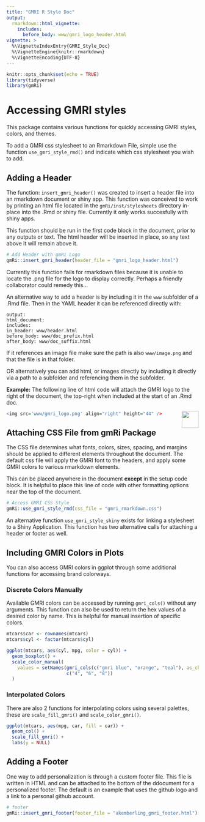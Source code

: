 ```yaml
---
title: "GMRI R Style Doc"
output: 
  rmarkdown::html_vignette:
    includes:
      before_body: www/gmri_logo_header.html
vignette: >
  %\VignetteIndexEntry{GMRI_Style_Doc}
  %\VignetteEngine{knitr::rmarkdown}
  %\VignetteEncoding{UTF-8}
---
```



```r
knitr::opts_chunk$set(echo = TRUE)
library(tidyverse)
library(gmRi)
```

# Accessing GMRI styles

This package contains various functions for quickly accessing GMRI styles, colors, and themes. 

To add a GMRI css stylesheet to an Rmarkdown File, simple use the function `use_gmri_style_rmd()` and indicate which css stylesheet you wish to add. 



## Adding a Header

The function: `insert_gmri_header()` was created to insert a header file into an rmarkdown document or shiny app. This function was conceived to work by printing an html file located in the `gmRi/inst/stylesheets` directory in-place into the .Rmd or shiny file. Currently it only works succesfully with shiny apps.

This function should be run in the first code block in the document, prior to any outputs or text. The html header will be inserted in place, so any text above it will remain above it.

```r
# Add Header with gmRi Logo
gmRi::insert_gmri_header(header_file = "gmri_logo_header.html")
```

Currently this function fails for rmarkdown files because it is unable to locate the .png file for the logo to display correctly. Perhaps a friendly collaborator could remedy this...

An alternative way to add a header is by including it in the `www` subfolder of a .Rmd file. Then in the YAML header it can be referenced directly with:

`output:`   
  `html_document:`   
    `includes:`   
      `in_header: www/header.html`   
        `before_body: www/doc_prefix.html`   
        `after_body: www/doc_suffix.html`   

If it references an image file make sure the path is also `www/image.png` and that the file is in that folder.

OR alternatively you can add html, or images directly by including it directly via a path to a subfolder and referencing them in the subfolder.

**Example:**
The following line of html code will attach the GMRI logo to the right of the document, the top-right when included at the start of an .Rmd doc.

<img src='www/gmri_logo.png' align="right" height="44" />

```r
<img src='www/gmri_logo.png' align="right" height="44" />
```



## Attaching CSS File from gmRi Package

The CSS file determines what fonts, colors, sizes, spacing, and margins should be applied to different elements throughout the document. The default css file will apply the GMRI font to the headers, and apply some GMRI colors to various rmarkdown elements. 

This can be placed anywhere in the document **except** in the setup code block. It is helpful to place this line of code with other formatting options near the top of the document.

```r

# Access GMRI CSS Style
gmRi::use_gmri_style_rmd(css_file = "gmri_rmarkdown.css")
```

An alternative function `use_gmri_style_shiny` exists for linking a stylesheet to a Shiny Application. This function has two alternative calls for attaching a header or footer as well.

## Including GMRI Colors in Plots

You can also access GMRI colors in ggplot through some additional functions for accessing brand colorways.


### Discrete Colors Manually

Available GMRI colors can be accessed by running `gmri_cols()` without any arguments. This function can also be used to return the hex values of a desired color by name. This is helpful for manual insertion of specific colors.

```r
mtcars$car <- rownames(mtcars) 
mtcars$cyl <- factor(mtcars$cyl)

ggplot(mtcars, aes(cyl, mpg, color = cyl)) +
  geom_boxplot() +
  scale_color_manual(
    values = setNames(gmri_cols(c("gmri blue", "orange", "teal"), as_char = TRUE),
                      c("4", "6", "8"))
  )
```



### Interpolated Colors

There are also 2 functions for interpolating colors using several palettes, these are `scale_fill_gmri()` and `scale_color_gmri()`.

```r

ggplot(mtcars, aes(mpg, car, fill = car)) +
  geom_col() +
  scale_fill_gmri() +
  labs(y = NULL)
```


## Adding a Footer

One way to add personalization is through a custom footer file. This file is written in HTML and can be attached to the bottom of the ddocument for a personalized footer. The default is an example that uses the github logo and a link to a personal github account.

```r
# footer
gmRi::insert_gmri_footer(footer_file = "akemberling_gmri_footer.html")
```
